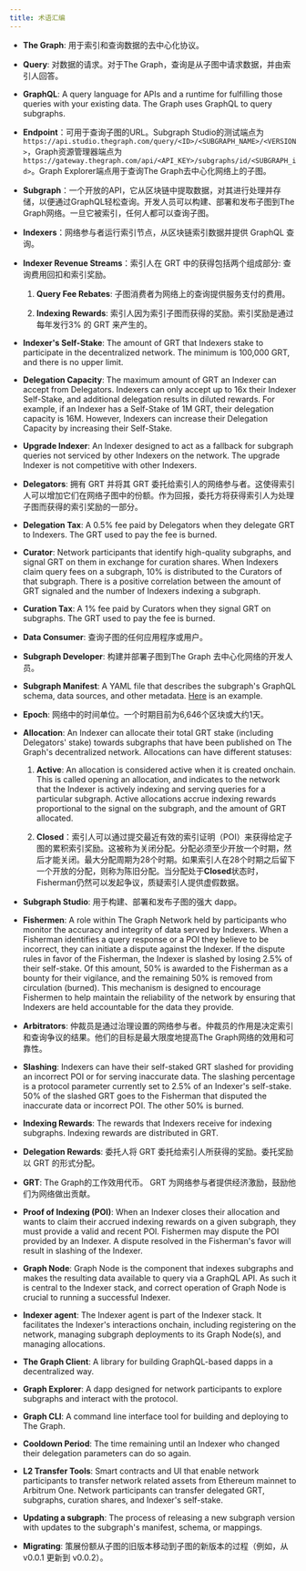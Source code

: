 ```yaml
---
title: 术语汇编
---
```


- **The Graph**: 用于索引和查询数据的去中心化协议。

- **Query**: 对数据的请求。对于The Graph，查询是从子图中请求数据，并由索引人回答。

- **GraphQL**: A query language for APIs and a runtime for fulfilling those queries with your existing data. The Graph uses GraphQL to query subgraphs.

- **Endpoint**：可用于查询子图的URL。Subgraph Studio的测试端点为`https://api.studio.thegraph.com/query/<ID>/<SUBGRAPH_NAME>/<VERSION>`，Graph资源管理器端点为`https://gateway.thegraph.com/api/<API_KEY>/subgraphs/id/<SUBGRAPH_id>`。Graph Explorer端点用于查询The Graph去中心化网络上的子图。

- **Subgraph**：一个开放的API，它从区块链中提取数据，对其进行处理并存储，以便通过GraphQL轻松查询。开发人员可以构建、部署和发布子图到The Graph网络。一旦它被索引，任何人都可以查询子图。

- **Indexers**：网络参与者运行索引节点，从区块链索引数据并提供 GraphQL 查询。

- **Indexer Revenue Streams**：索引人在 GRT 中的获得包括两个组成部分: 查询费用回扣和索引奖励。

  1. **Query Fee Rebates**: 子图消费者为网络上的查询提供服务支付的费用。

  2. **Indexing Rewards**: 索引人因为索引子图而获得的奖励。索引奖励是通过每年发行3% 的 GRT 来产生的。

- **Indexer's Self-Stake**: The amount of GRT that Indexers stake to participate in the decentralized network. The minimum is 100,000 GRT, and there is no upper limit.

- **Delegation Capacity**: The maximum amount of GRT an Indexer can accept from Delegators. Indexers can only accept up to 16x their Indexer Self-Stake, and additional delegation results in diluted rewards. For example, if an Indexer has a Self-Stake of 1M GRT, their delegation capacity is 16M. However, Indexers can increase their Delegation Capacity by increasing their Self-Stake.

- **Upgrade Indexer**: An Indexer designed to act as a fallback for subgraph queries not serviced by other Indexers on the network. The upgrade Indexer is not competitive with other Indexers.

- **Delegators**: 拥有 GRT 并将其 GRT 委托给索引人的网络参与者。这使得索引人可以增加它们在网络子图中的份额。作为回报，委托方将获得索引人为处理子图而获得的索引奖励的一部分。

- **Delegation Tax**: A 0.5% fee paid by Delegators when they delegate GRT to Indexers. The GRT used to pay the fee is burned.

- **Curator**: Network participants that identify high-quality subgraphs, and signal GRT on them in exchange for curation shares. When Indexers claim query fees on a subgraph, 10% is distributed to the Curators of that subgraph. There is a positive correlation between the amount of GRT signaled and the number of Indexers indexing a subgraph.

- **Curation Tax**: A 1% fee paid by Curators when they signal GRT on subgraphs. The GRT used to pay the fee is burned.

- **Data Consumer**: 查询子图的任何应用程序或用户。

- **Subgraph Developer**: 构建并部署子图到The Graph 去中心化网络的开发人员。

- **Subgraph Manifest**: A YAML file that describes the subgraph's GraphQL schema, data sources, and other metadata. [Here](https://github.com/graphprotocol/example-subgraph/blob/master/subgraph.yaml) is an example.

- **Epoch**: 网络中的时间单位。一个时期目前为6,646个区块或大约1天。

- **Allocation**: An Indexer can allocate their total GRT stake (including Delegators' stake) towards subgraphs that have been published on The Graph's decentralized network. Allocations can have different statuses:

  1. **Active**: An allocation is considered active when it is created onchain. This is called opening an allocation, and indicates to the network that the Indexer is actively indexing and serving queries for a particular subgraph. Active allocations accrue indexing rewards proportional to the signal on the subgraph, and the amount of GRT allocated.

  2. **Closed**：索引人可以通过提交最近有效的索引证明（POI）来获得给定子图的累积索引奖励。这被称为关闭分配。分配必须至少开放一个时期，然后才能关闭。最大分配周期为28个时期。如果索引人在28个时期之后留下一个开放的分配，则称为陈旧分配。当分配处于**Closed**状态时，Fisherman仍然可以发起争议，质疑索引人提供虚假数据。

- **Subgraph Studio**: 用于构建、部署和发布子图的强大 dapp。

- **Fishermen**: A role within The Graph Network held by participants who monitor the accuracy and integrity of data served by Indexers. When a Fisherman identifies a query response or a POI they believe to be incorrect, they can initiate a dispute against the Indexer. If the dispute rules in favor of the Fisherman, the Indexer is slashed by losing 2.5% of their self-stake. Of this amount, 50% is awarded to the Fisherman as a bounty for their vigilance, and the remaining 50% is removed from circulation (burned). This mechanism is designed to encourage Fishermen to help maintain the reliability of the network by ensuring that Indexers are held accountable for the data they provide.

- **Arbitrators**: 仲裁员是通过治理设置的网络参与者。仲裁员的作用是决定索引和查询争议的结果。他们的目标是最大限度地提高The Graph网络的效用和可靠性。

- **Slashing**: Indexers can have their self-staked GRT slashed for providing an incorrect POI or for serving inaccurate data. The slashing percentage is a protocol parameter currently set to 2.5% of an Indexer's self-stake. 50% of the slashed GRT goes to the Fisherman that disputed the inaccurate data or incorrect POI. The other 50% is burned.

- **Indexing Rewards**: The rewards that Indexers receive for indexing subgraphs. Indexing rewards are distributed in GRT.

- **Delegation Rewards**: 委托人将 GRT 委托给索引人所获得的奖励。委托奖励以 GRT 的形式分配。

- **GRT**: The Graph的工作效用代币。 GRT 为网络参与者提供经济激励，鼓励他们为网络做出贡献。

- **Proof of Indexing (POI)**: When an Indexer closes their allocation and wants to claim their accrued indexing rewards on a given subgraph, they must provide a valid and recent POI. Fishermen may dispute the POI provided by an Indexer. A dispute resolved in the Fisherman's favor will result in slashing of the Indexer.

- **Graph Node**: Graph Node is the component that indexes subgraphs and makes the resulting data available to query via a GraphQL API. As such it is central to the Indexer stack, and correct operation of Graph Node is crucial to running a successful Indexer.

- **Indexer agent**: The Indexer agent is part of the Indexer stack. It facilitates the Indexer's interactions onchain, including registering on the network, managing subgraph deployments to its Graph Node(s), and managing allocations.

- **The Graph Client**: A library for building GraphQL-based dapps in a decentralized way.

- **Graph Explorer**: A dapp designed for network participants to explore subgraphs and interact with the protocol.

- **Graph CLI**: A command line interface tool for building and deploying to The Graph.

- **Cooldown Period**: The time remaining until an Indexer who changed their delegation parameters can do so again.

- **L2 Transfer Tools**: Smart contracts and UI that enable network participants to transfer network related assets from Ethereum mainnet to Arbitrum One. Network participants can transfer delegated GRT, subgraphs, curation shares, and Indexer's self-stake.

- **Updating a subgraph**: The process of releasing a new subgraph version with updates to the subgraph's manifest, schema, or mappings.

- **Migrating**: 策展份额从子图的旧版本移动到子图的新版本的过程（例如，从 v0.0.1 更新到 v0.0.2）。
